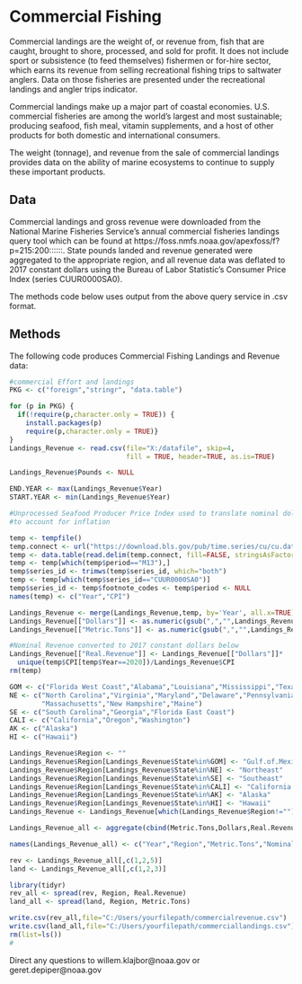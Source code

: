# Commercial Fishing

Commercial landings are the weight of, or revenue from, fish that are caught, brought to shore, processed, and sold for profit. It does not include sport or subsistence (to feed themselves) fishermen or for-hire sector, which earns its revenue from selling recreational fishing trips to saltwater anglers. Data on those fisheries are presented under the recreational landings and angler trips indicator.

Commercial landings make up a major part of coastal economies. U.S. commercial fisheries are among the world’s largest and most sustainable; producing seafood, fish meal, vitamin supplements, and a host of other products for both domestic and international consumers. 

The weight (tonnage), and revenue from the sale of commercial landings provides data on the ability of marine ecosystems to continue to supply these important products. 

## Data
Commercial landings and gross revenue were downloaded from the National Marine Fisheries Service’s annual commercial fisheries landings query tool which can be found at https://foss.nmfs.noaa.gov/apexfoss/f?p=215:200::::::. State pounds landed and revenue generated were aggregated to the appropriate region, and all revenue data was deflated to 2017 constant dollars using the Bureau of Labor Statistic’s Consumer Price Index (series CUUR0000SA0).

The methods code below uses output from the above query service in .csv format.

## Methods
The following code produces Commercial Fishing Landings and Revenue data:

```r
#commercial Effort and landings
PKG <- c("foreign","stringr", "data.table")

for (p in PKG) {
  if(!require(p,character.only = TRUE)) {
    install.packages(p)
    require(p,character.only = TRUE)}
}
Landings_Revenue <- read.csv(file="X:/datafile", skip=4,
                             fill = TRUE, header=TRUE, as.is=TRUE)

Landings_Revenue$Pounds <- NULL

END.YEAR <- max(Landings_Revenue$Year)
START.YEAR <- min(Landings_Revenue$Year)

#Unprocessed Seafood Producer Price Index used to translate nominal dollars into Real (constant) 2017 dollars
#to account for inflation

temp <- tempfile()
temp.connect <- url("https://download.bls.gov/pub/time.series/cu/cu.data.1.AllItems")
temp <- data.table(read.delim(temp.connect, fill=FALSE, stringsAsFactors=FALSE))
temp <- temp[which(temp$period=="M13"),]
temp$series_id <- trimws(temp$series_id, which="both")
temp <- temp[which(temp$series_id=="CUUR0000SA0")]
temp$series_id <- temp$footnote_codes <- temp$period <- NULL
names(temp) <- c("Year","CPI")

Landings_Revenue <- merge(Landings_Revenue,temp, by='Year', all.x=TRUE)
Landings_Revenue[["Dollars"]] <- as.numeric(gsub(",","",Landings_Revenue[["Dollars"]]))
Landings_Revenue[["Metric.Tons"]] <- as.numeric(gsub(",","",Landings_Revenue[["Metric.Tons"]]))

#Nominal Revenue converted to 2017 constant dollars below
Landings_Revenue[["Real.Revenue"]] <- Landings_Revenue[["Dollars"]]*
  unique(temp$CPI[temp$Year==2020])/Landings_Revenue$CPI
rm(temp)

GOM <- c("Florida West Coast","Alabama","Louisiana","Mississippi","Texas" )
NE <- c("North Carolina","Virginia","Maryland","Delaware","Pennsylvania","New Jersey","New York","Connecticut","Rhode Island",
        "Massachusetts","New Hampshire","Maine")
SE <- c("South Carolina","Georgia","Florida East Coast")
CALI <- c("California","Oregon","Washington")
AK <- c("Alaska")
HI <- c("Hawaii")

Landings_Revenue$Region <- ""
Landings_Revenue$Region[Landings_Revenue$State%in%GOM] <- "Gulf.of.Mexico"
Landings_Revenue$Region[Landings_Revenue$State%in%NE] <- "Northeast"
Landings_Revenue$Region[Landings_Revenue$State%in%SE] <- "Southeast"
Landings_Revenue$Region[Landings_Revenue$State%in%CALI] <- "California.Current"
Landings_Revenue$Region[Landings_Revenue$State%in%AK] <- "Alaska"
Landings_Revenue$Region[Landings_Revenue$State%in%HI] <- "Hawaii"
Landings_Revenue <- Landings_Revenue[which(Landings_Revenue$Region!=""),]

Landings_Revenue_all <- aggregate(cbind(Metric.Tons,Dollars,Real.Revenue)~Year+Region, data=Landings_Revenue, FUN=sum)

names(Landings_Revenue_all) <- c("Year","Region","Metric.Tons","Nominal.Revenue","Real.Revenue")

rev <- Landings_Revenue_all[,c(1,2,5)]
land <- Landings_Revenue_all[,c(1,2,3)]

library(tidyr)
rev_all <- spread(rev, Region, Real.Revenue)
land_all <- spread(land, Region, Metric.Tons)

write.csv(rev_all,file="C:/Users/yourfilepath/commercialrevenue.csv")
write.csv(land_all,file="C:/Users/yourfilepath/commerciallandings.csv")
rm(list=ls())
#

```

Direct any questions to willem.klajbor@noaa.gov or geret.depiper@noaa.gov
